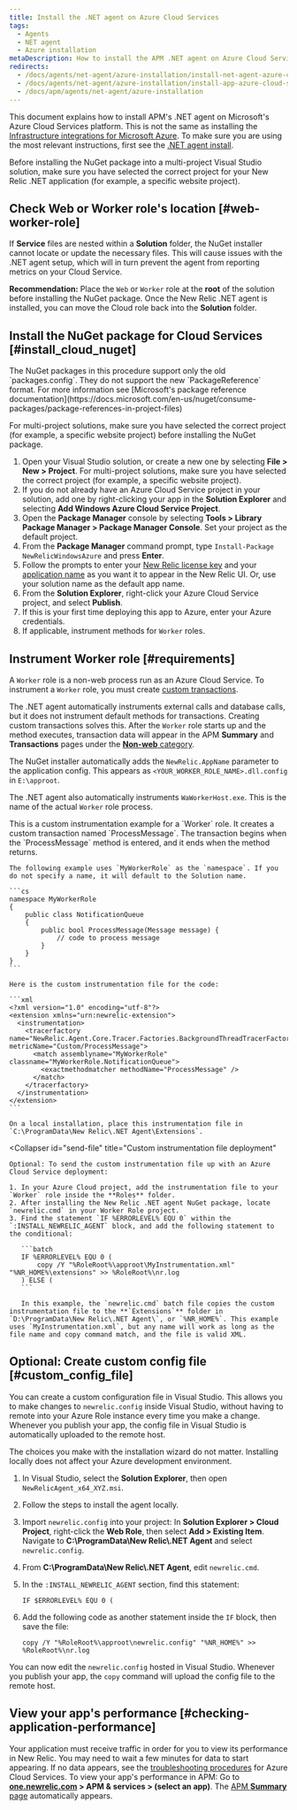 ```yaml
---
title: Install the .NET agent on Azure Cloud Services
tags:
  - Agents
  - NET agent
  - Azure installation
metaDescription: How to install the APM .NET agent on Azure Cloud Services.
redirects:
  - /docs/agents/net-agent/azure-installation/install-net-agent-azure-cloud-services
  - /docs/agents/net-agent/azure-installation/install-app-azure-cloud-services
  - /docs/apm/agents/net-agent/azure-installation
---
```


This document explains how to install APM's .NET agent on Microsoft's Azure Cloud Services platform. This is not the same as installing the [Infrastructure integrations for Microsoft Azure](/docs/integrations/microsoft-azure-integrations/getting-started/introduction-azure-monitoring-integrations). To make sure you are using the most relevant instructions, first see the [.NET agent install](/docs/agents/net-agent/installation//install/dotnet-agent).

<Callout variant="important">
  Before installing the NuGet package into a multi-project Visual Studio solution, make sure you have selected the correct project for your New Relic .NET application (for example, a specific website project).
</Callout>

## Check Web or Worker role's location [#web-worker-role]

If **Service** files are nested within a **Solution** folder, the NuGet installer cannot locate or update the necessary files. This will cause issues with the .NET agent setup, which will in turn prevent the agent from reporting metrics on your Cloud Service.

**Recommendation:** Place the `Web` or `Worker` role at the **root** of the solution before installing the NuGet package. Once the New Relic .NET agent is installed, you can move the Cloud role back into the **Solution** folder.

## Install the NuGet package for Cloud Services [#install_cloud_nuget]

<Callout variant="important">
  The NuGet packages in this procedure support only the old `packages.config`. They do not support the new `PackageReference` format. For more information see [Microsoft's package reference documentation](https://docs.microsoft.com/en-us/nuget/consume-packages/package-references-in-project-files)
</Callout>

For multi-project solutions, make sure you have selected the correct project (for example, a specific website project) before installing the NuGet package.

1. Open your Visual Studio solution, or create a new one by selecting **File > New > Project**. For multi-project solutions, make sure you have selected the correct project (for example, a specific website project).
2. If you do not already have an Azure Cloud Service project in your solution, add one by right-clicking your app in the **Solution Explorer** and selecting **Add Windows Azure Cloud Service Project**.
3. Open the **Package Manager** console by selecting **Tools > Library Package Manager > Package Manager Console**. Set your project as the default project.
4. From the **Package Manager** command prompt, type `Install-Package NewRelicWindowsAzure` and press **Enter**.
5. Follow the prompts to enter your [New Relic license key](/docs/apis/intro-apis/new-relic-api-keys/#ingest-license-key) and your [application name](/docs/agents/net-agent/installation-configuration/name-your-net-application) as you want it to appear in the New Relic UI. Or, use your solution name as the default app name.
6. From the **Solution Explorer**, right-click your Azure Cloud Service project, and select **Publish**.
7. If this is your first time deploying this app to Azure, enter your Azure credentials.
8. If applicable, instrument methods for `Worker` roles.

## Instrument Worker role [#requirements]

A `Worker` role is a non-web process run as an Azure Cloud Service. To instrument a `Worker` role, you must create [custom transactions](/docs/agents/net-agent/instrumentation/net-custom-transactions).

The .NET agent automatically instruments external calls and database calls, but it does not instrument default methods for transactions. Creating custom transactions solves this. After the `Worker` role starts up and the method executes, transaction data will appear in the APM **Summary** and **Transactions** pages under the [**Non-web** category](/docs/apm/transactions/intro-transactions/monitor-background-processes-other-non-web-transactions).

The NuGet installer automatically adds the `NewRelic.AppName` parameter to the application config. This appears as `<YOUR_WORKER_ROLE_NAME>.dll.config` in `E:\approot`.

The .NET agent also automatically instruments `WaWorkerHost.exe`. This is the name of the actual `Worker` role process.

<CollapserGroup>
  <Collapser
    id="custom-transactions"
    title="Custom instrumentation example for Worker role"
  >
    This is a custom instrumentation example for a `Worker` role. It creates a custom transaction named `ProcessMessage`. The transaction begins when the `ProcessMessage` method is entered, and it ends when the method returns.

    The following example uses `MyWorkerRole` as the `namespace`. If you do not specify a name, it will default to the Solution name.

    ```cs
    namespace MyWorkerRole
    {
        public class NotificationQueue
        {
            public bool ProcessMessage(Message message) {
                // code to process message
            }
        }
    }
    ```

    Here is the custom instrumentation file for the code:

    ```xml
    <?xml version="1.0" encoding="utf-8"?>
    <extension xmlns="urn:newrelic-extension">
      <instrumentation>
        <tracerfactory name="NewRelic.Agent.Core.Tracer.Factories.BackgroundThreadTracerFactory" metricName="Custom/ProcessMessage">
          <match assemblyname="MyWorkerRole" classname="MyWorkerRole.NotificationQueue">
            <exactmethodmatcher methodName="ProcessMessage" />
          </match>
        </tracerfactory>
      </instrumentation>
    </extension>
    ```

    On a local installation, place this instrumentation file in `C:\ProgramData\New Relic\.NET Agent\Extensions`.
  </Collapser>

  <Collapser
    id="send-file"
    title="Custom instrumentation file deployment"
  >
    Optional: To send the custom instrumentation file up with an Azure Cloud Service deployment:

    1. In your Azure Cloud project, add the instrumentation file to your `Worker` role inside the **Roles** folder.
    2. After installing the New Relic .NET agent NuGet package, locate `newrelic.cmd` in your Worker Role project.
    3. Find the statement `IF %ERRORLEVEL% EQU 0` within the `:INSTALL_NEWRELIC_AGENT` block, and add the following statement to the conditional:

       ```batch
       IF %ERRORLEVEL% EQU 0 (
           copy /Y "%RoleRoot%\approot\MyInstrumentation.xml" "%NR_HOME%\extensions" >> %RoleRoot%\nr.log
       ) ELSE (
       ```

       In this example, the `newrelic.cmd` batch file copies the custom instrumentation file to the **`Extensions`** folder in `D:\ProgramData\New Relic\.NET Agent\`, or `%NR_HOME%`. This example uses `MyInstrumentation.xml`, but any name will work as long as the file name and copy command match, and the file is valid XML.
  </Collapser>
</CollapserGroup>

## Optional: Create custom config file [#custom_config_file]

You can create a custom configuration file in Visual Studio. This allows you to make changes to `newrelic.config` inside Visual Studio, without having to remote into your Azure Role instance every time you make a change. Whenever you publish your app, the config file in Visual Studio is automatically uploaded to the remote host.

The choices you make with the installation wizard do not matter. Installing locally does not affect your Azure development environment.

1. In Visual Studio, select the **Solution Explorer**, then open `NewRelicAgent_x64_XYZ.msi`.
2. Follow the steps to install the agent locally.
3. Import `newrelic.config` into your project: In **Solution Explorer > Cloud Project**, right-click the **Web Role**, then select **Add > Existing Item**. Navigate to **C:\\ProgramData\\New Relic\\.NET Agent** and select `newrelic.config`.
4. From **C:\\ProgramData\\New Relic\\.NET Agent**, edit `newrelic.cmd`.
5. In the `:INSTALL_NEWRELIC_AGENT` section, find this statement:

   ```batch
   IF $ERRORLEVEL% EQU 0 (
   ```
6. Add the following code as another statement inside the `IF` block, then save the file:

   ```batch
   copy /Y "%RoleRoot%\approot\newrelic.config" "%NR_HOME%" >> %RoleRoot%\nr.log
   ```

You can now edit the `newrelic.config` hosted in Visual Studio. Whenever you publish your app, the `copy` command will upload the config file to the remote host.

## View your app's performance [#checking-application-performance]

Your application must receive traffic in order for you to view its performance in New Relic. You may need to wait a few minutes for data to start appearing. If no data appears, see the [troubleshooting procedures](/docs/agents/net-agent/azure-troubleshooting/azure-cloud-services-no-data-appears) for Azure Cloud Services. To view your app's performance in APM: Go to **[one.newrelic.com](https://one.newrelic.com/all-capabilities) > APM & services > (select an app)**. The [APM **Summary** page](/docs/apm/applications-menu/monitoring/apm-overview-page) automatically appears. 

<InstallFeedback />
